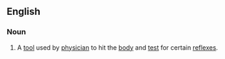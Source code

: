 ==English==
===Noun===
{{en-noun|head=[[reflex]] [[hammer]]}}

# {{context|medicine|lang=en}} A [[tool]] used by [[physician]] to hit the [[body]] and [[test]] for certain [[reflex]]es.